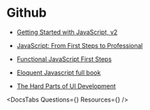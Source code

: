 

# Github

- [Getting Started with JavaScript, v2](https://frontendmasters.com/courses/getting-started-javascript-v2/)

- [JavaScript: From First Steps to Professional](https://frontendmasters.com/courses/javascript-first-steps/)

- [Functional JavaScript First Steps](https://frontendmasters.com/courses/functional-first-steps/)

- [Eloquent Javascript full book](https://eloquentjavascript.net/index.html)

- [The Hard Parts of UI Development](https://frontendmasters.com/courses/hard-parts-ui-dev/)

<DocsTabs Questions={<Questions />} Resources={<Resources />} />
